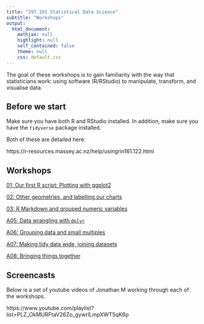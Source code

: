 ```yaml
---
title: "297.101 Statistical Data Science"
subtitle: "Workshops"
output:
  html_document:
    mathjax: null
    highlight: null
    self_contained: false
    theme: null
    css: default.css
---
```


The goal of these workshops is to gain familiarity with the way that statisticians work: using software (R/RStudio) to manipulate, transform, and visualise data.

## Before we start

Make sure you have both R and RStudio installed. In addition, make sure you have the `tidyverse` package installed.

Both of these are detailed here:

https://r-resources.massey.ac.nz/help/usingrin161.122.html

## Workshops

[01: Our first R script: Plotting with ggplot2](https://www.massey.ac.nz/~jcmarsha/297101/labs/lab01_guide.html)

[02: Other geometries, and labelling our charts](https://www.massey.ac.nz/~jcmarsha/297101/labs/lab02_guide.html)

[03: R Markdown and grouped numeric variables](https://www.massey.ac.nz/~jcmarsha/161122/labs/labA04_guide.html)

[A05: Data wrangling with `dplyr`](https://www.massey.ac.nz/~jcmarsha/161122/labs/labA05_guide.html)

[A06: Grouping data and small multiples](https://www.massey.ac.nz/~jcmarsha/161122/labs/labA06_guide.html)

[A07: Making tidy data wide, joining datasets](https://www.massey.ac.nz/~jcmarsha/161122/labs/labA07_guide.html)

[A08: Bringing things together](https://www.massey.ac.nz/~jcmarsha/161122/labs/labA08_guide.html)

## Screencasts

Below is a set of youtube videos of Jonathan M working through each of the workshops.

https://www.youtube.com/playlist?list=PLZ_OkMURFtaV26Zo_gywrlLmpXWT5qK6p
